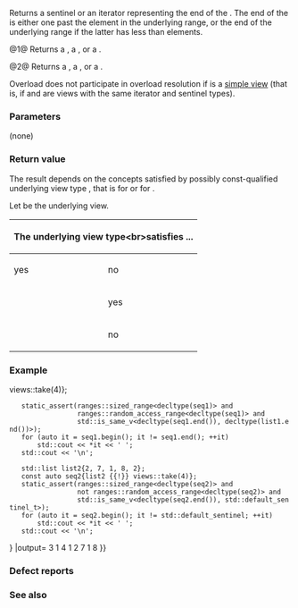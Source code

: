 {{cpp/ranges/take_view/title|end}}
{{cpp/ranges/take_view/navbar}}

{{dcl begin}}
{{dcla|num=1|since=c++20|
constexpr auto end() requires (!/*simple-view*/&lt;V&gt;);
}}
{{dcla|num=2|since=c++20|
constexpr auto end() const requires ranges::range&lt;const V&gt;;
}}
{{dcl end}}

Returns a sentinel or an iterator representing the end of the {{tt|take_view}}. The end of the {{tt|take_view}} is either one past the {{tt|count}}{{sup|th}} element in the underlying range, or the end of the underlying range if the latter has less than {{tt|count}} elements.

@1@ Returns a {{c|take_view::/*sentinel*/&lt;false&gt;}}, a {{c|std::default_sentinel_t}}, or a {{c|ranges::iterator_t&lt;V&gt;}}.

@2@ Returns a {{c|take_view::/*sentinel*/&lt;true&gt;}}, a {{c|std::default_sentinel_t}}, or a {{c|ranges::iterator_t&lt;const V&gt;}}.

Overload {{v|1}} does not participate in overload resolution if {{tt|V}} is a [[cpp/ranges#Helper concepts|simple view]] (that is, if {{tt|V}} and {{tt|const V}} are views with the same iterator and sentinel types).

===Parameters===
(none)

===Return value===
The result depends on the concepts satisfied by possibly const-qualified underlying view type {{tti|Base}}, that is {{tt|V}} for {{vl|1}} or {{tt|const V}} for {{vl|2}}.

Let {{rlpi|/#Data members|base_}} be the underlying view.

{|class="wikitable"
|-
!rowspan=2 colspan=2|The underlying view type&lt;br&gt;satisfies ...
!colspan=2|{{lconcept|random_access_range}}
|-
!yes
!no
|-
!rowspan=2|{{lconcept|sized_range}}
!yes
|{{c multi|ranges::begin(base_) +
|    ranges::range_difference_t&lt;Base_&gt;(this-&gt;size())}}
|{{c|std::default_sentinel}}
|-
!no
|colspan=2|
@1@ {{c|/*sentinel*/&lt;false&gt;{ranges::end(base_)}&lt;!----&gt;}}
@2@ {{c|/*sentinel*/&lt;true&gt;{ranges::end(base_)}&lt;!----&gt;}}
|}

===Example===
{{example
|code=
#include &lt;iostream&gt;
#include &lt;iterator&gt;
#include &lt;list&gt;
#include &lt;ranges&gt;
#include &lt;type_traits&gt;
namespace ranges = std::ranges;
namespace views = std::views;

int main()
{
    const auto list1 = {3, 1, 4, 1, 5};
    const auto seq1{list1 {{!}} views::take(4)};
    static_assert(ranges::sized_range&lt;decltype(seq1)&gt; and
                  ranges::random_access_range&lt;decltype(seq1)&gt; and
                  std::is_same_v&lt;decltype(seq1.end()), decltype(list1.end())&gt;);
    for (auto it = seq1.begin(); it != seq1.end(); ++it)
        std::cout &lt;&lt; *it &lt;&lt; ' ';
    std::cout &lt;&lt; '\n';

    std::list list2{2, 7, 1, 8, 2};
    const auto seq2{list2 {{!}} views::take(4)};
    static_assert(ranges::sized_range&lt;decltype(seq2)&gt; and
                  not ranges::random_access_range&lt;decltype(seq2)&gt; and
                  std::is_same_v&lt;decltype(seq2.end()), std::default_sentinel_t&gt;);
    for (auto it = seq2.begin(); it != std::default_sentinel; ++it)
        std::cout &lt;&lt; *it &lt;&lt; ' ';
    std::cout &lt;&lt; '\n';
}
|output=
3 1 4 1
2 7 1 8
}}

===Defect reports===
{{dr list begin}}
{{dr list item|paper=P2393R1|std=C++20|before=implicit conversions between signed and unsigned integer-class types might fail|after=made explicit}}
{{dr list end}}

===See also===
{{dsc begin}}
{{dsc inc|cpp/ranges/adaptor/dsc begin|take_view}}
{{dsc inc|cpp/iterator/dsc counted_iterator}}
{{dsc inc|cpp/ranges/adaptor/sentinel/dsc operator cmp|take_view}}
{{dsc end}}

{{langlinks|de|es|ja|ru|zh}}